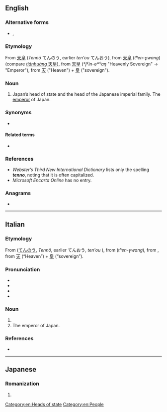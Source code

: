 {{also|Tenno}}
==English==

===Alternative forms===
* {{l|en|Tenno}}, {{l|en|Tennou}}

===Etymology===
From {{etyl|ja|en}} [[天皇]] (''Tennō'' てんのう, earlier ''ten'ou'' てんおう), from {{etyl|ltc|en}} [[天皇]] (''tʰen-ɣwang'') (compare {{etyl|cmn|-}} [[天皇|''tiānhuáng'' 天皇]]), from {{etyl|och|en}} [[天皇]] (''*l̥ˁin-ɢʷˁaŋ'' "Heavenly Sovereign" → "Emperor"), from [[天]] ("Heaven") + [[皇]] ("sovereign").

===Noun===
{{en-noun}}

# Japan’s head of state and the head of the Japanese imperial family. The [[emperor]] of Japan.

===Synonyms===
* {{l|en|mikado}}

====Related terms====
* {{l|en|Chrysanthemum Throne}}

===References===
* ''Webster’s Third New International Dictionary'' lists only the spelling '''''tenno''''', noting that it is often capitalized.
* ''Microsoft Encarta Online'' has no entry.

===Anagrams===
* {{anagrams|en|a=ennot|nonet|tenon|tonne}}

[[Category:en:Heads of state]]
[[Category:en:People]]

----

==Italian==

===Etymology===
From {{bor|it|ja|天皇}} ([[てんのう]], ''Tennō'', earlier てんおう, ''ten'ou'' ), from {{der|it|ltc|天皇}} (''tʰen-ɣwang''), from {{der|it|och|天皇|tr=*l̥ˁin-ɢʷˁaŋ||Heavenly Sovereign” → “Emperor}}, from [[天]] (“Heaven”) + [[皇]] (“sovereign”).

===Pronunciation===
* {{IPA|/ˈtɛn.no/|[ˈt̪ɛn̺n̺o]|lang=it}}
* {{rhymes|ɛnno|lang=it}}
* {{it-stress|tènno}}
* {{hyph|ten|no|lang=it}}

===Noun===
{{it-noun|m|-}}

# {{n-g|The official [[title]] of the [[emperor]] of [[Japan]].}}
# The emperor of Japan.

===References===
* {{R:it:Trec}}

{{cat|it|People}}

----

==Japanese==

===Romanization===
{{ja-romaji}}

# {{ja-romanization of|てんのう}}